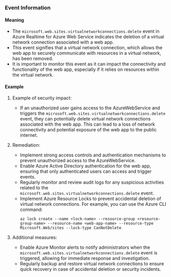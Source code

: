
### Event Information

#### Meaning

- The `microsoft.web.sites.virtualnetworkconnections.delete` event in Azure Realtime for Azure Web Service indicates the deletion of a virtual network connection associated with a web app.
- This event signifies that a virtual network connection, which allows the web app to securely communicate with resources in a virtual network, has been removed.
- It is important to monitor this event as it can impact the connectivity and functionality of the web app, especially if it relies on resources within the virtual network.

#### Example

1. Example of security impact: 
   - If an unauthorized user gains access to the AzureWebService and triggers the `microsoft.web.sites.virtualnetworkconnections.delete` event, they can potentially delete virtual network connections associated with the web app. This can lead to a loss of network connectivity and potential exposure of the web app to the public internet.

2. Remediation:
   - Implement strong access controls and authentication mechanisms to prevent unauthorized access to the AzureWebService.
   - Enable Azure Active Directory authentication for the web app, ensuring that only authenticated users can access and trigger events.
   - Regularly monitor and review audit logs for any suspicious activities related to the `microsoft.web.sites.virtualnetworkconnections.delete` event.
   - Implement Azure Resource Locks to prevent accidental deletion of virtual network connections. For example, you can use the Azure CLI command:
     ```
     az lock create --name <lock-name> --resource-group <resource-group-name> --resource-name <web-app-name> --resource-type Microsoft.Web/sites --lock-type CanNotDelete
     ```

3. Additional measures:
   - Enable Azure Monitor alerts to notify administrators when the `microsoft.web.sites.virtualnetworkconnections.delete` event is triggered, allowing for immediate response and investigation.
   - Regularly backup and restore virtual network connections to ensure quick recovery in case of accidental deletion or security incidents.

